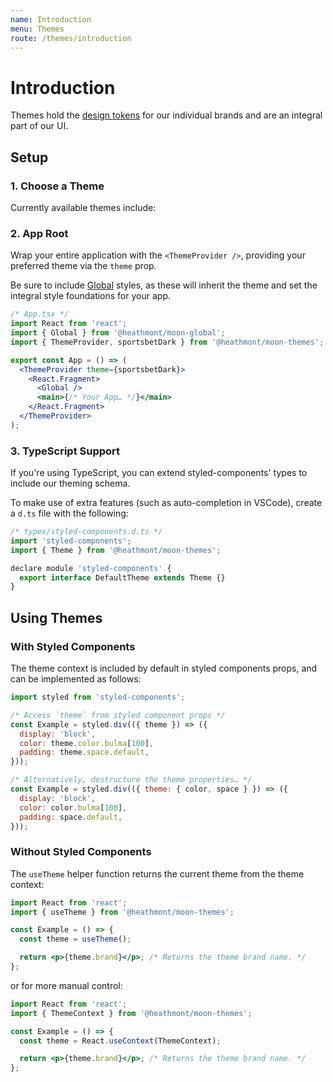 ```yaml
---
name: Introduction
menu: Themes
route: /themes/introduction
---
```


# Introduction

Themes hold the [design tokens](/tokens) for our individual brands and are an
integral part of our UI.

## Setup

### 1. Choose a Theme

Currently available themes include:

### 2. App Root

Wrap your entire application with the `<ThemeProvider />`, providing your
preferred theme via the `theme` prop.

Be sure to include [Global](/global) styles, as these will inherit the theme and set the
integral style foundations for your app.

```jsx
/* App.tsx */
import React from 'react';
import { Global } from '@heathmont/moon-global';
import { ThemeProvider, sportsbetDark } from '@heathmont/moon-themes';

export const App = () => (
  <ThemeProvider theme={sportsbetDark}>
    <React.Fragment>
      <Global />
      <main>{/* Your App… */}</main>
    </React.Fragment>
  </ThemeProvider>
);
```

### 3. TypeScript Support

If you're using TypeScript, you can extend styled-components' types to include
our theming schema.

To make use of extra features (such as auto-completion in VSCode), create a
`d.ts` file with the following:

```js
/* types/styled-components.d.ts */
import 'styled-components';
import { Theme } from '@heathmont/moon-themes';

declare module 'styled-components' {
  export interface DefaultTheme extends Theme {}
}
```

## Using Themes

### With Styled Components

The theme context is included by default in styled components props, and can be
implemented as follows:

```jsx
import styled from 'styled-components';

/* Access `theme` from styled component props */
const Example = styled.div(({ theme }) => ({
  display: 'block',
  color: theme.color.bulma[100],
  padding: theme.space.default,
}));

/* Alternatively, destructure the theme properties… */
const Example = styled.div(({ theme: { color, space } }) => ({
  display: 'block',
  color: color.bulma[100],
  padding: space.default,
}));
```

### Without Styled Components

The `useTheme` helper function returns the current theme from the theme context:

```jsx
import React from 'react';
import { useTheme } from '@heathmont/moon-themes';

const Example = () => {
  const theme = useTheme();

  return <p>{theme.brand}</p>; /* Returns the theme brand name. */
};
```

or for more manual control:

```jsx
import React from 'react';
import { ThemeContext } from '@heathmont/moon-themes';

const Example = () => {
  const theme = React.useContext(ThemeContext);

  return <p>{theme.brand}</p>; /* Returns the theme brand name. */
};
```
